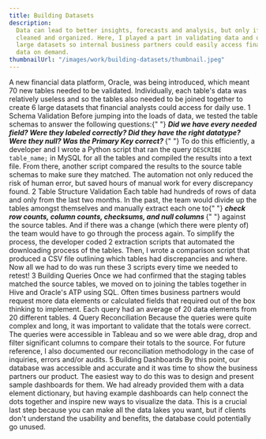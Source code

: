 ```yaml
---
title: Building Datasets
description:
  Data can lead to better insights, forecasts and analysis, but only if it's
  cleaned and organized. Here, I played a part in validating data and querying
  large datasets so internal business partners could easily access financial
  data on demand.
thumbnailUrl: "/images/work/building-datasets/thumbnail.jpeg"
---
```


<VStack spacing={6} justify="flex-start" align="flex-start">
	<Text textStyle="paragraph">
		A new financial data platform, Oracle, was being introduced, which meant 70
		new tables needed to be validated. Individually, each table's data was
		relatively useless and so the tables also needed to be joined together to
		create 6 large datasets that financial analysts could access for daily use.
	</Text>
	<Accordion defaultIndex={[0]} allowMultiple w="full">
		<AccordionItem>
			<AccordionButton
				py={4}
				outline="none !important"
				boxShadow="none !important"
			>
				<Flex textAlign="left" flex="1" fontSize={{ base: "xl", sm: "2xl" }}>
					<Text
						as="h3"
						flexShrink={0}
						flexGrow={0}
						flexBasis={{ base: "15px", md: "40px" }}
						color="gray.500"
						fontWeight="medium"
						textAlign="right"
					>
						1
					</Text>
					<Text as="h3" ml={4}>
						Schema Validation
					</Text>
				</Flex>
				<AccordionIcon />
			</AccordionButton>
			<AccordionPanel pb={4} px={{ base: "22px", sm: "47px", md: "72px" }}>
				<Text textStyle="paragraph">
					Before jumping into the loads of data, we tested the table schemas to
					answer the following questions:{" "}
					<strong>
						<em>
							Did we have every needed field? Were they labeled correctly? Did
							they have the right datatype? Were they null? Was the Primary Key
							correct?
						</em>
					</strong>{" "}
					To do this efficiently, a developer and I wrote a Python script that
					ran the query <Code>DESCRIBE table_name;</Code> in MySQL for all the
					tables and compiled the results into a text file. From there, another
					script compared the results to the source table schemas to make sure
					they matched. The automation not only reduced the risk of human error,
					but saved hours of manual work for every discrepancy found.
				</Text>
			</AccordionPanel>
		</AccordionItem>
		<AccordionItem>
			<AccordionButton
				py={4}
				outline="none !important"
				boxShadow="none !important"
			>
				<Flex textAlign="left" flex="1" fontSize={{ base: "xl", sm: "2xl" }}>
					<Text
						as="h3"
						flexShrink={0}
						flexGrow={0}
						flexBasis={{ base: "15px", md: "40px" }}
						color="gray.500"
						fontWeight="medium"
						textAlign="right"
					>
						2
					</Text>
					<Text as="h3" ml={4}>
						Table Structure Validation
					</Text>
				</Flex>
				<AccordionIcon />
			</AccordionButton>
			<AccordionPanel pb={4} px={{ base: "47px", md: "72px" }}>
				<Text textStyle="paragraph">
					Each table had hundreds of rows of data and only from the last two
					months. In the past, the team would divide up the tables amongst
					themselves and manually extract each one to{" "}
					<strong>
						<em>
							check row counts, column counts, checksums, and null columns
						</em>
					</strong>{" "}
					against the source tables. And if there was a change (which there were
					plenty of) the team would have to go through the process again. To
					simplify the process, the developer coded 2 extraction scripts that
					automated the downloading process of the tables. Then, I wrote a
					comparison script that produced a CSV file outlining which tables had
					discrepancies and where. Now all we had to do was run these 3 scripts
					every time we needed to retest!
				</Text>
			</AccordionPanel>
		</AccordionItem>
		<AccordionItem>
			<AccordionButton
				py={4}
				outline="none !important"
				boxShadow="none !important"
			>
				<Flex textAlign="left" flex="1" fontSize={{ base: "xl", sm: "2xl" }}>
					<Text
						as="h3"
						flexShrink={0}
						flexGrow={0}
						flexBasis={{ base: "15px", md: "40px" }}
						color="gray.500"
						fontWeight="medium"
						textAlign="right"
					>
						3
					</Text>
					<Text as="h3" ml={4}>
						Building Queries
					</Text>
				</Flex>
				<AccordionIcon />
			</AccordionButton>
			<AccordionPanel pb={4} px={{ base: "47px", md: "72px" }}>
				<Text textStyle="paragraph">
					Once we had confirmed that the staging tables matched the source
					tables, we moved on to joining the tables together in Hive and
					Oracle's ATP using SQL. Often times business partners would request
					more data elements or calculated fields that required out of the box
					thinking to implement. Each query had an average of 20 data elements
					from 20 different tables.
				</Text>
			</AccordionPanel>
		</AccordionItem>
		<AccordionItem>
			<AccordionButton
				py={4}
				outline="none !important"
				boxShadow="none !important"
			>
				<Flex textAlign="left" flex="1" fontSize={{ base: "xl", sm: "2xl" }}>
					<Text
						as="h3"
						flexShrink={0}
						flexGrow={0}
						flexBasis={{ base: "15px", md: "40px" }}
						color="gray.500"
						fontWeight="medium"
						textAlign="right"
					>
						4
					</Text>
					<Text as="h3" ml={4}>
						Query Reconciliation
					</Text>
				</Flex>
				<AccordionIcon />
			</AccordionButton>
			<AccordionPanel pb={4} px={{ base: "47px", md: "72px" }}>
				<Text textStyle="paragraph">
					Because the queries were quite complex and long, it was important to
					validate that the totals were correct. The queries were accessible in
					Tableau and so we were able drag, drop and filter significant columns
					to compare their totals to the source. For future reference, I also
					documented our reconciliation methodology in the case of inquiries,
					errors and/or audits.
				</Text>
			</AccordionPanel>
		</AccordionItem>
		<AccordionItem>
			<AccordionButton
				py={4}
				outline="none !important"
				boxShadow="none !important"
			>
				<Flex textAlign="left" flex="1" fontSize={{ base: "xl", sm: "2xl" }}>
					<Text
						as="h3"
						flexShrink={0}
						flexGrow={0}
						flexBasis={{ base: "15px", md: "40px" }}
						color="gray.500"
						fontWeight="medium"
						textAlign="right"
					>
						5
					</Text>
					<Text as="h3" ml={4}>
						Building Dashboards
					</Text>
				</Flex>
				<AccordionIcon />
			</AccordionButton>
			<AccordionPanel pb={4} px={{ base: "47px", md: "72px" }}>
				<Text textStyle="paragraph">
					By this point, our database was accessible and accurate and it was
					time to show the business partners our product. The easiest way to do
					this was to design and present sample dashboards for them. We had
					already provided them with a data element dictionary, but having
					example dashboards can help connect the dots together and inspire new
					ways to visualize the data. This is a crucial last step because you
					can make all the data lakes you want, but if clients don't understand
					the usability and benefits, the database could potentially go unused.
				</Text>
			</AccordionPanel>
		</AccordionItem>
	</Accordion>
	<Flex w="full" justify="center" align="center" textAlign="center">
		<Box w="400px">
			<NextImage
				src="/images/work/building-datasets/comic.jpg"
				width={236}
				height={232}
				alt="Building Datasets."
			/>
		</Box>
	</Flex>
</VStack>
